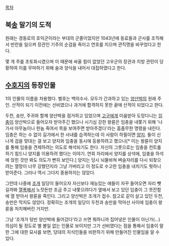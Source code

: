 [[목차]]
== 북[[송]] 말기의 도적 ==
원래는 경동로의 호익군이라는 부대의 군졸이었지만 1043년에 동료들과 군사를 조직해서 반란을 일으켜 장관인 기주의 순검을 죽이고 연호를 지으며 관직명을 바꾸었다고 한다.

몇 개 주를 초토화시켰으며 이 때문에 싸울 힘이 없었던 고우군의 장관과 지방 관민이 당황하여 이를 무마하기 위해 술과 양식을 내어서 대접하였다고 한다.

== [[수호지]]의 등장인물 ==
1의 인물의 이름을 차용했다. 별호는 백의수사.
모두가 간과하고 있는 [[양산박]]의 원래 주인. 산적이 되기 이전에는 선비였으나 과거에 합격하지 못한 끝에 산적이 되었다고 한다.

두천, 송만, 주귀와 함께 양산박을 점거하고 있었으며 [[고구]]에게 미움받아 도망다니는 [[임충]]이 양산박으로 들어오자 받아주긴 했으나 시기심 강한 왕륜은 임충을 내쫓기 위해 '나가서 아무놈이나 한놈 죽여서 목을 보여주면 받아주겠다'라는 흠좀무한 명령을 내린다. 임충은 하는 수 없이 길가에서 한 사내를 습격하는데 이 사람이 하필이면 [[양지]]. 둘이 신나게 검을 맞대는 걸 보고 양지와 임충을 동시에 등용하려고 했으나[* 이는 왕륜이 양지를 통해 임충을 견제하려는 의도로 해석되기도 한다. 자신의 그릇으로는 임충을 컨트롤하기 힘드니 양지를 이용하려 했다는 이야기. 연회 자리에서 양지를 상석에, 임충을 하석에 앉힌 것만 봐도 의도가 빤히 보인다.] 양지는 당시 뇌물바쳐 벼슬자리를 다시 되찾으려는 열망이 너무 강했던지라 그냥 가버리고 이 정도로 수고한 임충을 내치기도 뭣하니 받아준다. 그러나 역시 그다지 중용하지는 않았다.

그런데 나중에 [[조개]] 일당이 들어오자 자신보다 재능있는 애들이 자꾸 들어오면 자리 뺏길까봐 [[열폭]]해서 노잣돈만 조금 주고 내쫓으려다가 옆에서 보고 있던 임충이 그 쪼잔함에 열 받아서 왕륜을 죽인다. 그리고 양산박은 조개가 접수.
참고로 같이 살고 있던 두천, 송만은 막지도 않았다. 정확히는 조개의 일당이 두천과 송만을 막아선 사이에 임충이 왕륜을 처치해버린 거지만.

그냥 '조개가 텅빈 양산박에 들어갔다'라고 쓰면 뭐하니까 집어넣은 인물이 아닌가(...) 의심이 될 정도로 별 볼일 없는 인물로 보이지만 그가 선비였다는 점을 통해서 임충이 말한 그에 대한 묘사를 보면, 당대의 지식인들을 비판하기 위해 만들어진 인물임을 알 수 있다.

